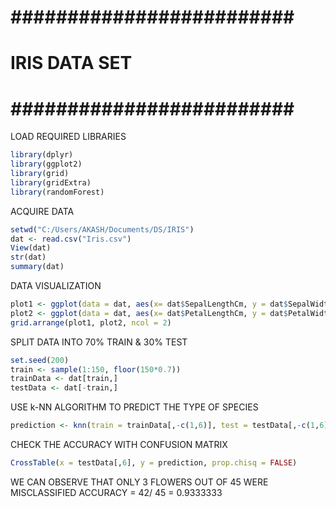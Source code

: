 # ######################### #
#       IRIS DATA SET       #
# ######################### #

LOAD REQUIRED LIBRARIES
```{r}
library(dplyr)
library(ggplot2)
library(grid)
library(gridExtra)
library(randomForest)
```

ACQUIRE DATA
```{r}
setwd("C:/Users/AKASH/Documents/DS/IRIS")
dat <- read.csv("Iris.csv")
View(dat)
str(dat)
summary(dat)
```

DATA VISUALIZATION
```{r}
plot1 <- ggplot(data = dat, aes(x= dat$SepalLengthCm, y = dat$SepalWidthCm, color = Species,)) +  geom_point() + labs(x  = "Sepal Length in cms", y  = "Sepal Widdth in cms", title = " Sepal Dimenstions" )
plot2 <- ggplot(data = dat, aes(x= dat$PetalLengthCm, y = dat$PetalWidthCm,  color = Species )) +  geom_point() + labs(x  = "Petal Length in cms", y  = "Petal Widdth in cms", title = " Petal Dimenstions" )
grid.arrange(plot1, plot2, ncol = 2)
```

SPLIT DATA INTO 70% TRAIN & 30% TEST
```{r}
set.seed(200)
train <- sample(1:150, floor(150*0.7))
trainData <- dat[train,]
testData <- dat[-train,]

```

USE k-NN ALGORITHM TO PREDICT THE TYPE OF SPECIES
```{r}
prediction <- knn(train = trainData[,-c(1,6)], test = testData[,-c(1,6)], cl = trainData[,6], k=12)
```

CHECK THE ACCURACY WITH CONFUSION MATRIX
```{r}
CrossTable(x = testData[,6], y = prediction, prop.chisq = FALSE)
```
WE CAN OBSERVE THAT ONLY 3 FLOWERS OUT OF 45 WERE MISCLASSIFIED
ACCURACY = 42/ 45 = 0.9333333

















